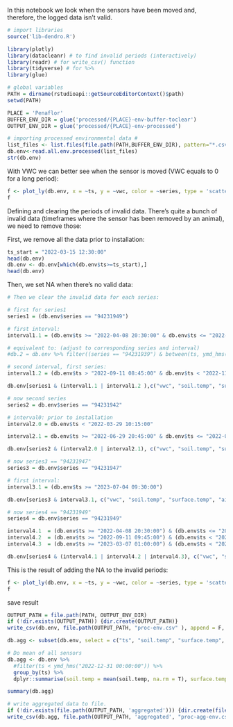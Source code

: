 In this notebook we look when the sensors have been moved and, therefore, the logged data isn't valid.

```r
# import libraries
source('lib-dendro.R')

library(plotly)
library(datacleanr) # to find invalid periods (interactively)
library(readr) # for write_csv() function
library(tidyverse) # for %>%
library(glue)

# global variables
PATH = dirname(rstudioapi::getSourceEditorContext()$path)
setwd(PATH)

PLACE = 'Penaflor'
BUFFER_ENV_DIR = glue('processed/{PLACE}-env-buffer-toclear')
OUTPUT_ENV_DIR = glue('processed/{PLACE}-env-processed')
```


```r
# importing processed environmental data #
list_files <- list.files(file.path(PATH,BUFFER_ENV_DIR), pattern="*.csv$", full.names=TRUE)
db.env<-read.all.env.processed(list_files)
str(db.env)
```

With VWC we can better see when the sensor is moved (VWC equals to 0 for a long period):
```r
f <- plot_ly(db.env, x = ~ts, y = ~vwc, color = ~series, type = 'scatter', mode = 'lines')
f
```

Defining and clearing the periods of invalid data. There's quite a bunch of invalid data (timeframes where the sensor has been removed by an animal), we need to remove those:

First, we remove all the data prior to installation:
```r
ts_start = "2022-03-15 12:30:00"
head(db.env)
db.env <- db.env[which(db.env$ts>=ts_start),]
head(db.env)
```

Then, we set NA when there's no valid data:
```r
# Then we clear the invalid data for each series:

# first for series1
series1 = (db.env$series == "94231949")

# first interval:
interval1.1 = (db.env$ts >= "2022-04-08 20:30:00" & db.env$ts <= "2022-05-04 14:00:00")

# equivalent to: (adjust to corresponding series and interval)
#db.2 = db.env %>% filter((series == "94231939") & between(ts, ymd_hms("2022-05-14 21:00:00", tz = "Europe/Madrid"), ymd_hms("2022-05-19 11:45:00", tz = "Europe/Madrid") ))

# second interval, first series:
interval1.2 = (db.env$ts > "2022-09-11 08:45:00" & db.env$ts < "2022-11-24 14:45:00" )

db.env[series1 & (interval1.1 | interval1.2 ),c("vwc", "soil.temp", "surface.temp", "air.temp")] <- NA

# now second series
series2 = db.env$series == "94231942"

# interval0: prior to installation
interval2.0 = db.env$ts < "2022-03-29 10:15:00"

interval2.1 = db.env$ts >= "2022-06-29 20:45:00" & db.env$ts <= "2022-09-16 11:00:00"

db.env[series2 & (interval2.0 | interval2.1), c("vwc", "soil.temp", "surface.temp", "air.temp")]  <- NA

# now series3 == "94231947"
series3 = db.env$series == "94231947" 

# first interval: 
interval3.1 = (db.env$ts >= "2023-07-04 09:30:00")

db.env[series3 & interval3.1, c("vwc", "soil.temp", "surface.temp", "air.temp")]  <- NA

# now series4 == "94231949"
series4 = db.env$series == "94231949"

interval4.1  = (db.env$ts >= "2022-04-08 20:30:00") & (db.env$ts <= "2022-05-04 14:00:00")
interval4.2  = (db.env$ts >= "2022-09-11 09:45:00") & (db.env$ts < "2022-11-24 14:45:00")
interval4.3  = (db.env$ts >= "2023-03-07 01:00:00") & (db.env$ts < "2023-06-01 18:45:00")

db.env[series4 & (interval4.1 | interval4.2 | interval4.3), c("vwc", "soil.temp", "surface.temp", "air.temp")]  <- NA
```

This is the result of adding the NA to the invalid periods:
```r
f <- plot_ly(db.env, x = ~ts, y = ~vwc, color = ~series, type = 'scatter', mode = 'lines')
f
```

save result
```r
OUTPUT_PATH = file.path(PATH, OUTPUT_ENV_DIR)
if (!dir.exists(OUTPUT_PATH)) {dir.create(OUTPUT_PATH)}
write_csv(db.env, file.path(OUTPUT_PATH, "proc-env.csv" ), append = F, col_names = T)

db.agg <- subset(db.env, select = c("ts", "soil.temp", "surface.temp", "air.temp", "vwc") )

# Do mean of all sensors
db.agg <- db.env %>%
  #filter(ts < ymd_hms("2022-12-31 00:00:00")) %>%
  group_by(ts) %>%
  dplyr::summarise(soil.temp = mean(soil.temp, na.rm = T), surface.temp = mean(surface.temp, na.rm = T), air.temp = mean(air.temp, na.rm = T), vwc = mean(vwc, na.rm = T))

summary(db.agg)

# write aggregated data to file.
if (!dir.exists(file.path(OUTPUT_PATH, 'aggregated'))) {dir.create(file.path(OUTPUT_PATH, 'aggregated'))}
write_csv(db.agg, file.path(OUTPUT_PATH, 'aggregated', "proc-agg-env.csv"), append = F, col_names = T)
```
